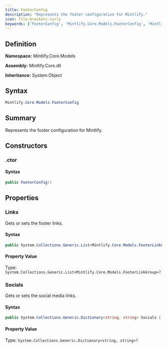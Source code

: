 ```yaml
---
title: FooterConfig
description: "Represents the footer configuration for Mintlify."
icon: file-brackets-curly
keywords: ['FooterConfig', 'Mintlify.Core.Models.FooterConfig', 'Mintlify.Core.Models', 'class', 'System.Object']
---
```


## Definition

**Namespace:** Mintlify.Core.Models

**Assembly:** Mintlify.Core.dll

**Inheritance:** System.Object

## Syntax

```csharp
Mintlify.Core.Models.FooterConfig
```

## Summary

Represents the footer configuration for Mintlify.

## Constructors

### .ctor

#### Syntax

```csharp
public FooterConfig()
```

## Properties

### Links

Gets or sets the footer links.

#### Syntax

```csharp
public System.Collections.Generic.List<Mintlify.Core.Models.FooterLinkGroup> Links { get; set; }
```

#### Property Value

Type: `System.Collections.Generic.List<Mintlify.Core.Models.FooterLinkGroup>?`

### Socials

Gets or sets the social media links.

#### Syntax

```csharp
public System.Collections.Generic.Dictionary<string, string> Socials { get; set; }
```

#### Property Value

Type: `System.Collections.Generic.Dictionary<string, string>?`

